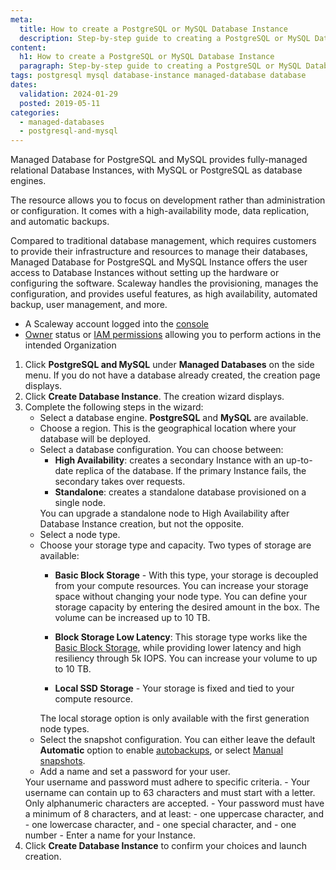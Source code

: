 ```yaml
---
meta:
  title: How to create a PostgreSQL or MySQL Database Instance
  description: Step-by-step guide to creating a PostgreSQL or MySQL Database Instance on Scaleway.
content:
  h1: How to create a PostgreSQL or MySQL Database Instance
  paragraph: Step-by-step guide to creating a PostgreSQL or MySQL Database Instance on Scaleway.
tags: postgresql mysql database-instance managed-database database
dates:
  validation: 2024-01-29
  posted: 2019-05-11
categories:
  - managed-databases
  - postgresql-and-mysql
---
```


Managed Database for PostgreSQL and MySQL provides fully-managed relational Database Instances, with MySQL or PostgreSQL as database engines.

The resource allows you to focus on development rather than administration or configuration. It comes with a high-availability mode, data replication, and automatic backups.

Compared to traditional database management, which requires customers to provide their infrastructure and resources to manage their databases, Managed Database for PostgreSQL and MySQL Instance offers the user access to Database Instances without setting up the hardware or configuring the software. Scaleway handles the provisioning, manages the configuration, and provides useful features, as high availability, automated backup, user management, and more.

<Macro id="requirements" />

- A Scaleway account logged into the [console](https://console.scaleway.com)
- [Owner](/identity-and-access-management/iam/concepts/#owner) status or [IAM permissions](/identity-and-access-management/iam/concepts/#permission) allowing you to perform actions in the intended Organization

1. Click **PostgreSQL and MySQL** under **Managed Databases** on the side menu. If you do not have a database already created, the creation page displays.
2. Click **Create Database Instance**. The creation wizard displays.
3. Complete the following steps in the wizard:
    - Select a database engine. **PostgreSQL** and **MySQL** are available.
    - Choose a region. This is the geographical location where your database will be deployed.
    - Select a database configuration. You can choose between:
        - **High Availability**: creates a secondary Instance with an up-to-date replica of the database. If the primary Instance fails, the secondary takes over requests.
        - **Standalone**: creates a standalone database provisioned on a single node.
        <Message type="important">
          You can upgrade a standalone node to High Availability after Database Instance creation, but not the opposite.
        </Message>
    - Select a node type.
    - Choose your storage type and capacity. Two types of storage are available:
        - **Basic Block Storage** - With this type, your storage is decoupled from your compute resources. You can increase your storage space without changing your node type. You can define your storage capacity by entering the desired amount in the box. The volume can be increased up to 10 TB.

        - **Block Storage Low Latency**: This storage type works like the [Basic Block Storage](#basic-block-storage), while providing lower latency and high resiliency through 5k IOPS. You can increase your volume to up to 10 TB.

        - **Local SSD Storage** - Your storage is fixed and tied to your compute resource.
        <Message type="note">
          The local storage option is only available with the first generation node types.
        </Message>
    - Select the snapshot configuration. You can either leave the default **Automatic** option to enable [autobackups](/managed-databases/postgresql-and-mysql/how-to/enable-autobackup), or select [Manual snapshots](/managed-databases/postgresql-and-mysql/how-to/manage-snapshots).
    - Add a name and set a password for your user.
    <Message type="important">
      Your username and password must adhere to specific criteria.
      - Your username can contain up to 63 characters and must start with a letter. Only alphanumeric characters are accepted.
      - Your password must have a minimum of 8 characters, and at least:
          - one uppercase character, and
          - one lowercase character, and
          - one special character, and
          - one number
    </Message>
    - Enter a name for your Instance.
4. Click **Create Database Instance** to confirm your choices and launch creation.


